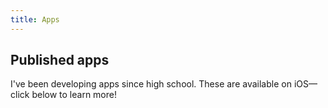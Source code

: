 ```yaml
---
title: Apps
---
```



## Published apps

I've been developing apps since high school. These are available on iOS&mdash;click below to learn more!

<CardList>
  <Card
    title="Math Keeper"
    subtitle="Customizable math formula study/reference app"
    linkPath="/apps/math-keeper"
  >
    <AppIconImage source="/images/math-keeper/icon.png" size={80} alt="Math Keeper icon" />
  </Card>
  <Card
    title="Copy Better"
    subtitle="Convenient extended clipboard for copying and pasting"
    linkPath="/apps/copy-better"
  >
    <AppIconImage source="/images/copy-better/icon.png" size={80} alt="Copy Better icon" />
  </Card>
  <Card
    title="Snake, Cubed"
    subtitle="3D version of the classic snake game in augmented reality"
    linkPath="/apps/snake-cubed"
  >
    <AppIconImage source="/images/snake-cubed/icon.png" size={80} alt="Snake, Cubed icon" />
  </Card>
  <Card
    title="HarvestHaul"
    subtitle="Platform that makes farmers' markets more accessible"
    linkPath="/apps/harvesthaul"
  >
    <AppIconImage source="/images/harvesthaul/icon.png" size={80} alt="HarvestHaul icon" />
  </Card>
</CardList>
